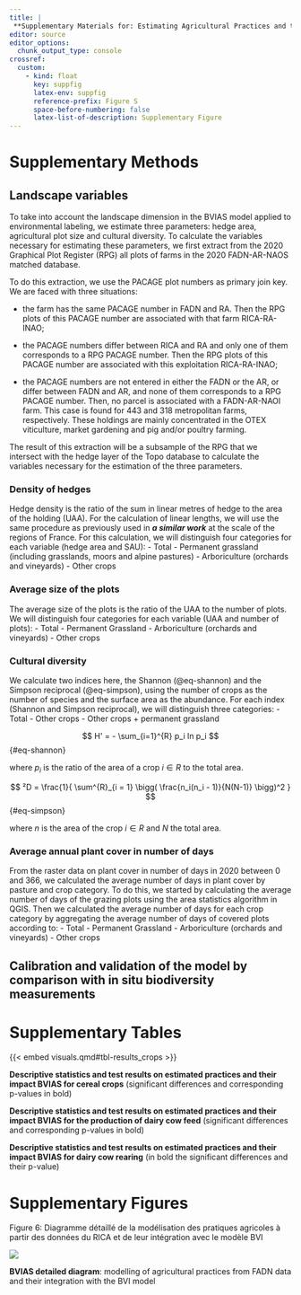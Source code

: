 ```yaml
---
title: |
 **Supplementary Materials for: Estimating Agricultural Practices and their Impact on Biodiversity from Agricultural Statistics: A Proof-of-Concept Study on Food Labels in France**
editor: source
editor_options: 
  chunk_output_type: console
crossref:
  custom:
    - kind: float
      key: suppfig
      latex-env: suppfig
      reference-prefix: Figure S
      space-before-numbering: false
      latex-list-of-description: Supplementary Figure
---
```


# Supplementary Methods

## Landscape variables

To take into account the landscape dimension in the BVIAS model applied to environmental labeling, we estimate three parameters: hedge area, agricultural plot size and cultural diversity. To calculate the variables necessary for estimating these parameters, we first extract from the 2020 Graphical Plot Register (RPG) all plots of farms in the 2020 FADN-AR-NAOS matched database.

To do this extraction, we use the PACAGE plot numbers as primary join key. We are faced with three situations:

-   the farm has the same PACAGE number in FADN and RA. Then the RPG plots of this PACAGE number are associated with that farm RICA-RA-INAO;

-   the PACAGE numbers differ between RICA and RA and only one of them corresponds to a RPG PACAGE number. Then the RPG plots of this PACAGE number are associated with this exploitation RICA-RA-INAO;

-   the PACAGE numbers are not entered in either the FADN or the AR, or differ between FADN and AR, and none of them corresponds to a RPG PACAGE number. Then, no parcel is associated with a FADN-AR-NAOI farm. This case is found for 443 and 318 metropolitan farms, respectively. These holdings are mainly concentrated in the OTEX viticulture, market gardening and pig and/or poultry farming.

The result of this extraction will be a subsample of the RPG that we intersect with the hedge layer of the Topo database to calculate the variables necessary for the estimation of the three parameters.

### Density of hedges

Hedge density is the ratio of the sum in linear metres of hedge to the area of the holding (UAA). For the calculation of linear lengths, we will use the same procedure as previously used in ***a similar work*** at the scale of the regions of France. For this calculation, we will distinguish four categories for each variable (hedge area and SAU):
-   Total
-   Permanent grassland (including grasslands, moors and alpine pastures)
-   Arboriculture (orchards and vineyards)
-   Other crops

### Average size of the plots

The average size of the plots is the ratio of the UAA to the number of plots. We will distinguish four categories for each variable (UAA and number of plots):
-   Total
-   Permanent Grassland
-   Arboriculture (orchards and vineyards)
-   Other crops

### Cultural diversity
We calculate two indices here, the Shannon (@eq-shannon) and the Simpson reciprocal (@eq-simpson), using the number of crops as the number of species and the surface area as the abundance. For each index (Shannon and Simpson reciprocal), we will distinguish three categories:
-   Total
-   Other crops
-   Other crops + permanent grassland

$$
H' = - \sum_{i=1}^{R} p_i ln p_i
$${#eq-shannon}

where $p_i$ is the ratio of the area of a crop $i \in R$ to the total area.

$$
²D = \frac{1}{ \sum^{R}_{i = 1} \bigg( \frac{n_i(n_i - 1)}{N(N-1)} \bigg)^2 }
$${#eq-simpson}

where $n$ is the area of the crop $i \in R$ and $N$ the total area.

### Average annual plant cover in number of days

From the raster data on plant cover in number of days in 2020 between 0 and 366, we calculated the average number of days in plant cover by pasture and crop category. To do this, we started by calculating the average number of days of the grazing plots using the area statistics algorithm in QGIS. Then we calculated the average number of days for each crop category by aggregating the average number of days of covered plots according to:
-   Total
-   Permanent Grassland
-   Arboriculture (orchards and vineyards)
-   Other crops


## Calibration and validation of the model by comparison with in situ biodiversity measurements

# Supplementary Tables

::: {#tbl-results_crops}

{{< embed visuals.qmd#tbl-results_crops >}}

**Descriptive statistics and test results on estimated practices and their impact BVIAS for cereal crops** (significant differences and corresponding p-values in bold)

:::

::: {#tbl-results_diary_feed}


**Descriptive statistics and test results on estimated practices and their impact BVIAS for the production of dairy cow feed** (significant differences and corresponding p-values in bold)

:::

::: {#tbl-results_diary_herd}

**Descriptive statistics and test results on estimated practices and their impact BVIAS for dairy cow rearing** (in bold the significant differences and their p-value)

:::


# Supplementary Figures

Figure 6: Diagramme détaillé de la modélisation des pratiques agricoles à partir des données du RICA et de leur intégration avec le modèle BVI

::: {#fig-diagram_detailed}

![](images/fig_diagram_simpl.svg)

**BVIAS detailed diagram**: modelling of agricultural practices from FADN data and their integration with the BVI model

:::






















































